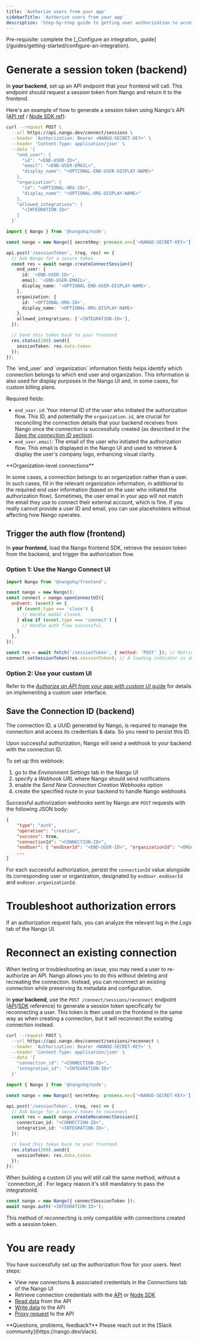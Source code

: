 ```yaml
---
title: 'Authorize users from your app'
sidebarTitle: 'Authorize users from your app'
description: 'Step-by-step guide to getting user authorization to access an external API from your application.'
---
```


<Info>
Pre-requisite: complete the [_Configure an integration_ guide](/guides/getting-started/configure-an-integration).
</Info>

# Generate a session token (backend)

In **your backend**, set up an API endpoint that your frontend will call. This endpoint should request a session token from Nango and return it to the frontend.

Here's an example of how to generate a session token using Nango's API ([API ref](/reference/api/connect/sessions/create) / [Node SDK ref](/reference/sdks/node#create-a-connect-session)):

<Tabs>

<Tab title="cURL">

```bash
curl --request POST \
  --url https://api.nango.dev/connect/sessions \
  --header 'Authorization: Bearer <NANGO-SECRET-KEY>' \
  --header 'Content-Type: application/json' \
  --data '{
    "end_user": {
      "id": "<END-USER-ID>",
      "email": "<END-USER-EMAIL>",
      "display_name": "<OPTIONAL-END-USER-DISPLAY-NAME>"
    },
    "organization": {
      "id": "<OPTIONAL-ORG-ID>",
      "display_name": "<OPTIONAL-ORG-DISPLAY-NAME>"
    },
    "allowed_integrations": [
      "<INTEGRATION-ID>"
    ]
  }'

```

</Tab>

<Tab title="Node">

```ts
import { Nango } from '@nangohq/node';

const nango = new Nango({ secretKey: process.env['<NANGO-SECRET-KEY>'] });

api.post('/sessionToken', (req, res) => {
  // Ask Nango for a secure token
  const res = await nango.createConnectSession({
    end_user: {
      id: '<END-USER-ID>',
      email: '<END-USER-EMAIL>',
      display_name: '<OPTIONAL-END-USER-DISPLAY-NAME>',
    },
    organization: {
      id: '<OPTIONAL-ORG-ID>',
      display_name: '<OPTIONAL-ORG-DISPLAY-NAME>'
    },
    allowed_integrations: ['<INTEGRATION-ID>'],
  });

  // Send this token back to your frontend
  res.status(200).send({
    sessionToken: res.data.token
  });
});
```
</Tab>

</Tabs>

<Accordion title="Details on end user and organization information">
  The `end_user` and `organization` information fields helps identify which connection belongs to which end user and organization. This information is also used for display purposes in the Nango UI and, in some cases, for custom billing plans.

  Required fields:
  - `end_user.id`: Your internal ID of the user who initiated the authorization flow. This ID, and potentially the `organization.id`, are crucial for reconciling the connection details that your backend receives from Nango once the connection is successfully created (as described in the [_Save the connection ID_ section](#save-the-connection-id-backend)).
  - `end_user.email`: The email of the user who initiated the authorization flow. This email is displayed in the Nango UI and used to retrieve & display the user's company logo, enhancing visual clarity.

  <Info>
  **Organization-level connections**

  In some cases, a connection belongs to an organization rather than a user. In such cases, fill in the relevant organization information, in additional to the required end user information (based on the user who initiated the authorization flow). Sometimes, the user email in your app will not match the email they use to connect their external account, which is fine. If you really cannot provide a user ID and email, you can use placeholders without affecting how Nango operates.
  </Info>

</Accordion>

## Trigger the auth flow (frontend)

In **your frontend**, load the Nango frontend SDK, retrieve the session token from the backend, and trigger the authorization flow.

### Option 1: Use the Nango Connect UI

```js
import Nango from '@nangohq/frontend';

const nango = new Nango();
const connect = nango.openConnectUI({
  onEvent: (event) => {
    if (event.type === 'close') {
      // Handle modal closed.
    } else if (event.type === 'connect') {
      // Handle auth flow successful.
    }
  },
});

const res = await fetch('/sessionToken', { method: 'POST' }); // Retrieve the session roken from your backend.
connect.setSessionToken(res.sessionToken); // A loading indicator is shown until this is set.
```

### Option 2: Use your custom UI

Refer to the [_Authorize an API from your app with custom UI_ guide](/guides/authorize-an-api-from-your-app-with-custom-ui) for details on implementing a custom user interface.

## Save the Connection ID (backend)

The connection ID, a UUID generated by Nango, is required to manage the connection and access its credentials & data. So you need to persist this ID.

Upon successful authorization, Nango will send a webhook to your backend with the connection ID.

To set up this webhook:
1. go to the _Environment Settings_ tab in the Nango UI
2. specify a _Webhook URL_ where Nango should send notifications
3. enable the _Send New Connection Creation Webhooks_ option
4. create the specified route in your backend to handle Nango webhooks

Successful authorization webhooks sent by Nango are `POST` requests with the following JSON body:
```json
{
    "type": "auth",
    "operation": "creation",
    "success": true,
    "connectionId": "<CONNECTION-ID>",
    "endUser": { "endUserId": "<END-USER-ID>", "organizationId": "<ORGANIZATION-ID>" },
    ...
}
```

For each successful authorization, persist the `connectionId` value alongside its corresponding user or organization, designated by `endUser.endUserId` and `endUser.organizationId`.

# Troubleshoot authorization errors

If an authorization request fails, you can analyze the relevant log in the _Logs_ tab of the Nango UI.

# Reconnect an existing connection

When testing or troubleshooting an issue, you may need a user to re-authorize an API. Nango allows you to do this without deleting and recreating the connection. Instead, you can reconnect an existing connection while preserving its metadata and configuration.

In **your backend**, use the `POST /connect/sessions/reconnect` endpoint ([API](/reference/api/connect/sessions/reconnect)/[SDK](/reference/sdks/node#create-a-reconnect-session) reference) to generate a session token specifically for reconnecting a user. This token is then used on the frontend in the same way as when creating a connection, but it will reconnect the existing connection instead.

<Tabs>

<Tab title="cURL">

```bash
curl --request POST \
  --url https://api.nango.dev/connect/sessions/reconnect \
  --header 'Authorization: Bearer <NANGO-SECRET-KEY>' \
  --header 'Content-Type: application/json' \
  --data '{
    "connection_id": "<CONNECTION-ID>",
    "integration_id": "<INTEGRATION-ID>"
  }'

```

</Tab>

<Tab title="Node">

```ts
import { Nango } from '@nangohq/node';

const nango = new Nango({ secretKey: process.env['<NANGO-SECRET-KEY>'] });

api.post('/sessionToken', (req, res) => {
  // Ask Nango for a secure token to reconnect
  const res = await nango.createReconnectSession({
    connection_id: "<CONNECTION-ID>",
    integration_id: '<INTEGRATION-ID>',
  });

  // Send this token back to your frontend
  res.status(200).send({
    sessionToken: res.data.token
  });
});
```
</Tab>

</Tabs>

<Accordion title="Reconnect using a custom UI">
When building a custom UI you will still call the same method, without a `connection_id`. For legacy reason it's still mandatory to pass the integrationId.

```ts
const nango = new Nango({ connectSessionToken });
await nango.auth('<INTEGRATION-ID>');
```

<Info>
This method of reconnecting is only compatible with connections created with a session token.
</Info>
</Accordion>

# You are ready

You have successfully set up the authorization flow for your users. Next steps:
- View new connections & associated credentials in the _Connections_ tab of the Nango UI
- Retrieve connection credentials with the [API](/reference/api/connection/get) or [Node SDK](/reference/sdks/node#get-a-connection-with-credentials)
- [Read data](/guides/getting-started/read-from-an-api) from the API
- [Write data](/guides/getting-started/write-to-an-api) to the API
- [Proxy request](/guides/getting-started/proxy-requests-to-an-api) to the API

<Tip>
**Questions, problems, feedback?** Please reach out in the [Slack community](https://nango.dev/slack).
</Tip>
